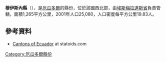 {{Coord|0|36|N|80|1|W|display=title}}

'''穆伊斯內縣'''（{{lang-es|Cantón Muisne}}），是[[厄瓜多爾|厄瓜多爾]]的縣份，位於該國西北部，由[[埃斯梅拉達斯省|埃斯梅拉達斯省]]負責管轄，面積1,265平方公里，2001年人口25,080，人口密度每平方公里19.83人。

==參考資料==
*[http://www.statoids.com/yec.html Cantons of Ecuador] {{Wayback|url=http://www.statoids.com/yec.html |date=20110628180130 }} at statoids.com

{{厄瓜多爾縣份}}

[[Category:厄瓜多爾縣份|Category:厄瓜多爾縣份]]


{{Ecuador-geo-stub}}